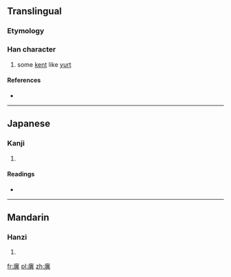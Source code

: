 ==Translingual==

===Etymology===
{{Han compound|广|異|c1=s|c2=p|ls=psc}}

===Han character===
{{Han char|rn=53|rad=广|as=12|sn=15|four=0028<sub>1</sub>|canj=戈田廿金 (IWTC)|ids=⿸[[广]][[異]]}}

# some [[kent]] like [[yurt]]

====References====
* {{Han ref|kx=0350.170|dkj=09478|dj=0661.190|hdz=20899.020|uh=5ED9|ud=24281|bh=E1BB|bd=57787}}

----

==Japanese==

===Kanji===
{{ja-kanji|grade=|rs=广12}}

# {{defn|lang=ja|sort=广12}}

====Readings====
* {{ja-readings|on=[[よく]] (yoku), [[よき]] (yoki), [[い]] (i)|kun=[[てんまく]] (temmaku), [[つつしむ]] (tsutsushimu), [[ひさし]] (hisashi)}}

----

==Mandarin==

===Hanzi===
{{cmn-hanzi|pin=[[yì]] ([[yi4]])|wg=i<sup>4</sup>}}

# {{defn|lang=cmn|sort=广12}}

[[fr:廙]]
[[pl:廙]]
[[zh:廙]]